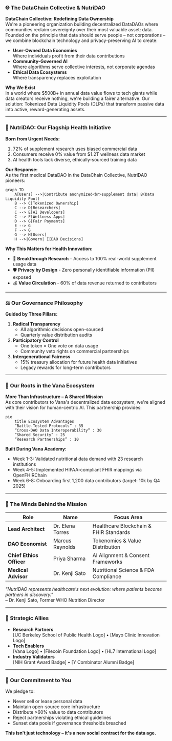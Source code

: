 ### 🌐 The DataChain Collective & NutriDAO

**DataChain Collective: Redefining Data Ownership**  
We're a pioneering organization building decentralized DataDAOs where communities reclaim sovereignty over their most valuable asset: data. Founded on the principle that data should serve people – not corporations – we combine blockchain technology and privacy-preserving AI to create:

- **User-Owned Data Economies**  
  Where individuals profit from their data contributions  
- **Community-Governed AI**  
  Where algorithms serve collective interests, not corporate agendas  
- **Ethical Data Ecosystems**  
  Where transparency replaces exploitation  

**Why We Exist**  
In a world where $500B+ in annual data value flows to tech giants while data creators receive nothing, we're building a fairer alternative. Our solution: Tokenized Data Liquidity Pools (DLPs) that transform passive data into active, reward-generating assets.

---

### 🥗 NutriDAO: Our Flagship Health Initiative

**Born from Urgent Needs:**  
1. 72% of supplement research uses biased commercial data  
2. Consumers receive 0% value from $1.2T wellness data market  
3. AI health tools lack diverse, ethically-sourced training data  

**Our Response:**  
As the first medical DataDAO in the DataChain Collective, NutriDAO pioneers:  
```mermaid
graph TD
    A[Users] -->|Contribute anonymized<br>supplement data| B(Data Liquidity Pool)
    B --> C[Tokenized Ownership]
    C --> D[Researchers]
    C --> E[AI Developers]
    C --> F[Wellness Apps]
    D --> G[Fair Payments]
    E --> G
    F --> G
    G --> H[Users]
    H -->|Govern| I[DAO Decisions]
```

**Why This Matters for Health Innovation:**  
- 🧪 **Breakthrough Research** - Access to 100% real-world supplement usage data  
- 🛡️ **Privacy by Design** - Zero personally identifiable information (PII) exposed  
- 💰 **Value Circulation** - 60% of data revenue returned to contributors  

---

### ⚖️ Our Governance Philosophy

**Guided by Three Pillars:**  
1. **Radical Transparency**  
   - All algorithmic decisions open-sourced  
   - Quarterly value distribution audits  
2. **Participatory Control**  
   - One token = One vote on data usage  
   - Community veto rights on commercial partnerships  
3. **Intergenerational Fairness**  
   - 15% treasury allocation for future health data initiatives  
   - Legacy rewards for long-term contributors  

---

### 🌱 Our Roots in the Vana Ecosystem

**More Than Infrastructure – A Shared Mission**  
As core contributors to Vana's decentralized data ecosystem, we're aligned with their vision for human-centric AI. This partnership provides:

```mermaid
pie
    title Ecosystem Advantages
    “Battle-Tested Protocols” : 35
    “Cross-DAO Data Interoperability” : 30
    “Shared Security” : 25
    “Research Partnerships” : 10
```

**Built During Vana Academy:**  
- Week 1-3: Validated nutritional data demand with 23 research institutions  
- Week 4-5: Implemented HIPAA-compliant FHIR mappings via OpenFHIRChain  
- Week 6-8: Onboarding first 1,200 data contributors (target: 10k by Q4 2025)  

---

### 🧠 The Minds Behind the Mission

| Role | Name | Focus Area |  
|------|------|------------|  
| **Lead Architect** | Dr. Elena Torres | Healthcare Blockchain & FHIR Standards |  
| **DAO Economist** | Marcus Reynolds | Tokenomics & Value Distribution |  
| **Chief Ethics Officer** | Priya Sharma | AI Alignment & Consent Frameworks |  
| **Medical Advisor** | Dr. Kenji Sato | Nutritional Science & FDA Compliance |  

*"NutriDAO represents healthcare's next evolution: where patients become partners in discovery."*  
– Dr. Kenji Sato, Former WHO Nutrition Director

---

### 🤝 Strategic Allies
- **Research Partners**  
  [UC Berkeley School of Public Health Logo] • [Mayo Clinic Innovation Logo]  
- **Tech Enablers**  
  [Vana Logo] • [Filecoin Foundation Logo] • [HL7 International Logo]  
- **Industry Validators**  
  [NIH Grant Award Badge] • [Y Combinator Alumni Badge]  

---

### 📜 Our Commitment to You
We pledge to:  
- Never sell or lease personal data  
- Maintain open-source core infrastructure  
- Distribute >60% value to data contributors  
- Reject partnerships violating ethical guidelines  
- Sunset data pools if governance thresholds breached  

**This isn't just technology – it's a new social contract for the data age.**